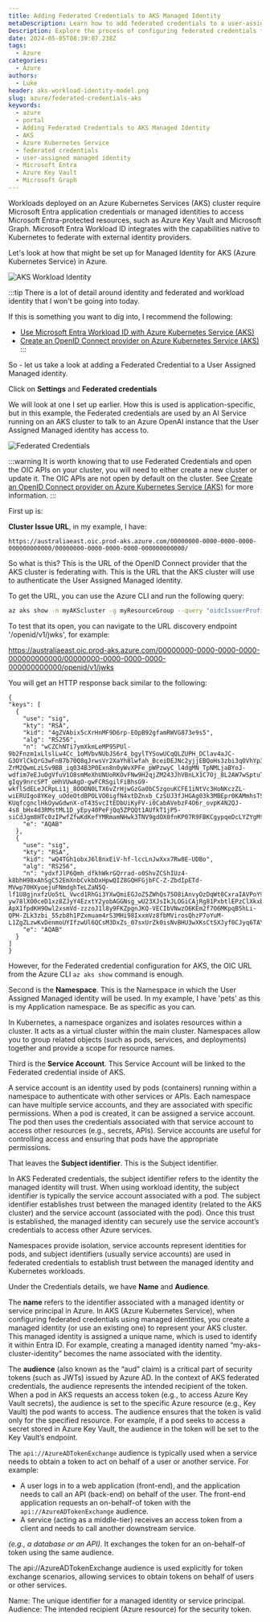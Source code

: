 ```yaml
---
title: Adding Federated Credentials to AKS Managed Identity
metaDescription: Learn how to add federated credentials to a user-assigned managed identity in Azure Kubernetes Service (AKS) to access protected resources.
Description: Explore the process of configuring federated credentials for a user-assigned managed identity in AKS, enabling secure access to Microsoft Entra-protected resources such as Azure Key Vault and Microsoft Graph.
date: 2024-05-05T08:39:07.238Z
tags:
  - Azure
categories:
  - Azure
authors:
  - Luke
header: aks-workload-identity-model.png
slug: azure/federated-credentials-aks
keywords:
  - azure
  - portal
  - Adding Federated Credentials to AKS Managed Identity
  - AKS
  - Azure Kubernetes Service
  - federated credentials
  - user-assigned managed identity
  - Microsoft Entra
  - Azure Key Vault
  - Microsoft Graph
---
```


Workloads deployed on an Azure Kubernetes Services (AKS) cluster require Microsoft Entra application credentials or managed identities to access Microsoft Entra-protected resources, such as Azure Key Vault and Microsoft Graph. Microsoft Entra Workload ID integrates with the capabilities native to Kubernetes to federate with external identity providers.

Let's look at how that might be set up for Managed Identity for AKS (Azure Kubernetes Service) in Azure.

![AKS Workload Identity](aks-workload-identity-model.png)

<!-- truncate -->

:::tip
There is a lot of detail around identity and federated and workload identity that I won't be going into today.

If this is something you want to dig into, I recommend the following:

* [Use Microsoft Entra Workload ID with Azure Kubernetes Service (AKS)](https://learn.microsoft.com/en-us/azure/aks/workload-identity-overview?tabs=dotnet&WT.mc_id=AZ-MVP-5004796)
* [Create an OpenID Connect provider on Azure Kubernetes Service (AKS)](https://learn.microsoft.com/azure/aks/use-oidc-issuer?WT.mc_id=AZ-MVP-5004796)
:::

So - let us take a look at adding a Federated Credential to a User Assigned Managed identity.

Click on **Settings** and **Federated credentials**

We will look at one I set up earlier. How this is used is application-specific, but in this example, the Federated credentials are used by an AI Service running on an AKS cluster to talk to an Azure OpenAI instance that the User Assigned Managed identity has access to.

![Federated Credentials](UserManagedIdentityEditFederatedCredential.gif)

:::warning
It is worth knowing that to use Federated Credentials and open the OIC APIs on your cluster, you will need to either create a new cluster or update it. The OIC APIs are not open by default on the cluster. See [Create an OpenID Connect provider on Azure Kubernetes Service (AKS)](https://learn.microsoft.com/en-us/azure/aks/use-oidc-issuer?WT.mc_id=AZ-MVP-5004796) for more information.
:::

First up is:

**Cluster Issue URL**, in my example, I have:
  
  ```plaintext
  https://australiaeast.oic.prod-aks.azure.com/00000000-0000-0000-0000-000000000000/00000000-0000-0000-0000-000000000000/
  ```
  So what is this? This is the URL of the OpenID Connect provider that the AKS cluster is federating with. This is the URL that the AKS cluster will use to authenticate the User Assigned Managed identity.

  To get the URL, you can use the Azure CLI and run the following query:

  ```bash
  az aks show -n myAKScluster -g myResourceGroup --query "oidcIssuerProfile.issuerUrl" -otsv
  ```
  
To test that its open, you can navigate to the URL discovery endpoint '/openid/v1/jwks', for example:

https://australiaeast.oic.prod-aks.azure.com/00000000-0000-0000-0000-000000000000/00000000-0000-0000-0000-000000000000/openid/v1/jwks

You will get an HTTP response back similar to the following:

  ```plaintext
{
  "keys": [
    {
      "use": "sig",
      "kty": "RSA",
      "kid": "4gZVAbix5cXrHnMF9D6rp-EOpB92gfamRWVG873e9s5",
      "alg": "RS256",
      "n": "wCZChNTi7ymXkmLeMP95PUl-9b2Fnzm1xLlslLw4Cc_1oMVbvNUbJS6r4_bgylTYSowUCqQLZUPH_DClav4aJC-G3OYlCkQrG3wFnB7b70Q8qJrwsVr2XaYh8lwfah_BceiDEJNc2yjjEBQoHs3zbi3qOVhYp3_BYHVoXuBJnhEgMb5bpxzgN-ZrM2QwmLzLSv9BB_iq034B3P0Exn8n0yWvXPFe_pWPzwyC_l4dgMN_TpNMLjaBYoJ-wdfim7eEJuOgVfuV1O8smMeXhUNUoRKOvFNw9H2qjZM243JhVBnLX1C7Oj_8L2AW7wSptuThl-gIqy9nrcSPT_oHhVUwAgO-gwFCRSgilFiBhsG9-wkflSdELeJCRpLi1j_8OOON0LTX6vZrHjwGzGa0bC5zgouKCFE1iNtVc3HoNKczZL-wiERUIgo8YKey_uOdeOtdBPOLVO0igfN4xtDZnxb_CzSUJ3fJHGAg03k3MBEpr0KAMmhsTSo-KUqfcgnclHkOywGdwnX-oT43SvcItEDbUiKyFV-i0CabAVebzF4O6r_ovpK4N2QJ-4s8_bHx4d3RMstML1D_yEpy40PeFjQq5ZPQQt1AUfkT1jP5-siCdJgm8HTc0zIPwfZfwKdKefYMRmamNHwk3TNV9gdOX0fnKP07R9FBKCgypqeDcLYZYgMt",
      "e": "AQAB"
    },
    {
      "use": "sig",
      "kty": "RSA",
      "kid": "wQ4TGh1obxJ6l8nxEiV-hf-lccLnJwXxx7Rw8E-UDBo",
      "alg": "RS256",
      "n": "ydxfJlP6Qmh_dfkhWkrGQrrad-o0ShvZCShIUz4-k8bhH98xAhSgC52EmXnbCvkbDxHpwQIZ8GQHFGjbFC-Z-ZbdIpETd-MVwp70HXyoejuFNmdghTeLZaN5Q-lf1U8gjnxfzUo5tL_Vwcd1RhGi3YXwQmiEGJoZ5ZWhQs75O8iAnvyOzDqWt0CxraIAVPoY9aJ1IBTPlA0bIdDtuCTiynCMQiozO4dx72BDMjJ3ZcEwKrFZBFAu71SPr4xs7ErUYqZFtZxmcDxKkhTNCPd9dUkmo6uknMuVSHj5OqeXexDdKhZKcJhTFBGF89oWtIjx0ix9G8VTqTJsDZp3_LBcs6Ob0hpfyaGePhibZTqhDXD_Nr3p-yw78lXO0ceD1xz8ZJyY4EzxtY2yobAGGNsg_wU23XJsIkJLOGiCAjRg81PxbtlEPzClXkxbrZTjKI9OVJxujGxt01PmgiLN38piThL3zsvGF_4N-ApX1fpdKH9Owl2xsmVd-zzzoJ1l8y9FKZpgnJKQ-VECIbVNwzO6KEm2f7O6MKpqB5hLi-QPH-ZLk3zbi_55zb8h1PZxmuam4rS3MHi98IxxmVz8fbMVirosQhzP7oYuM-L1ZgZLzwKvDenmoUYIfzwUl6QCsM3DxZs_07sxUrZk0isNvBHU3wXKsCtSXJyf0CJyq6TAYCD1",
      "e": "AQAB"
    }
  ]
}
  ```

However, for the Federated credential configuration for AKS, the OIC URL from the Azure CLI `az aks show` command is enough.

Second is the **Namespace**. This is the Namespace in which the User Assigned Managed identity will be used. In my example, I have 'pets' as this is my Application namespace. Be as specific as you can.

In Kubernetes, a namespace organizes and isolates resources within a cluster. It acts as a virtual cluster within the main cluster. Namespaces allow you to group related objects (such as pods, services, and deployments) together and provide a scope for resource names.

Third is the **Service Account**. This Service Account will be linked to the Federated credential inside of AKS.

A service account is an identity used by pods (containers) running within a namespace to authenticate with other services or APIs. Each namespace can have multiple service accounts, and they are associated with specific permissions. When a pod is created, it can be assigned a service account. The pod then uses the credentials associated with that service account to access other resources (e.g., secrets, APIs). Service accounts are useful for controlling access and ensuring that pods have the appropriate permissions.

That leaves the **Subject identifier**. This is the Subject identifier.

In AKS Federated credentials, the subject identifier refers to the identity the managed identity will trust. When using workload identity, the subject identifier is typically the service account associated with a pod. The subject identifier establishes trust between the managed identity (related to the AKS cluster) and the service account (associated with the pod). Once this trust is established, the managed identity can securely use the service account’s credentials to access other Azure services.

Namespaces provide isolation, service accounts represent identities for pods, and subject identifiers (usually service accounts) are used in federated credentials to establish trust between the managed identity and Kubernetes workloads.

Under the Credentials details, we have **Name** and **Audience**.

The **name** refers to the identifier associated with a managed identity or service principal in Azure. In AKS (Azure Kubernetes Service), when configuring federated credentials using managed identities, you create a managed identity (or use an existing one) to represent your AKS cluster. This managed identity is assigned a unique name, which is used to identify it within Entra ID. For example, creating a managed identity named “my-aks-cluster-identity” becomes the name associated with the identity.

The **audience** (also known as the “aud” claim) is a critical part of security tokens (such as JWTs) issued by Azure AD. In the context of AKS federated credentials, the audience represents the intended recipient of the token. When a pod in AKS requests an access token (e.g., to access Azure Key Vault secrets), the audience is set to the specific Azure resource (e.g., Key Vault) the pod wants to access. The audience ensures that the token is valid only for the specified resource. For example, if a pod seeks to access a secret stored in Azure Key Vault, the audience in the token will be set to the Key Vault’s endpoint.

The `api://AzureADTokenExchange` audience is typically used when a service needs to obtain a token to act on behalf of a user or another service. For example:

- A user logs in to a web application (front-end), and the application needs to call an API (back-end) on behalf of the user. The front-end application requests an on-behalf-of token with the `api://AzureADTokenExchange` audience.
- A service (acting as a middle-tier) receives an access token from a client and needs to call another downstream service.

*(e.g., a database or an API)*. It exchanges the token for an on-behalf-of token using the same audience.

The api://AzureADTokenExchange audience is used explicitly for token exchange scenarios, allowing services to obtain tokens on behalf of users or other services.

Name: The unique identifier for a managed identity or service principal.
Audience: The intended recipient (Azure resource) for the security token.
